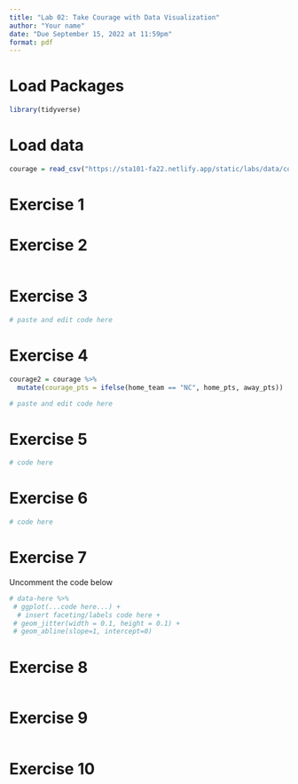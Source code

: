 ```yaml
---
title: "Lab 02: Take Courage with Data Visualization"
author: "Your name"
date: "Due September 15, 2022 at 11:59pm"
format: pdf
---
```


# Load Packages

```r
library(tidyverse)
``` 

# Load data

```r
courage = read_csv("https://sta101-fa22.netlify.app/static/labs/data/courage.csv")
```


# Exercise 1


# Exercise 2

```r

```

# Exercise 3

```r
# paste and edit code here
```

# Exercise 4 

```r
courage2 = courage %>%
  mutate(courage_pts = ifelse(home_team == "NC", home_pts, away_pts))

# paste and edit code here
```

# Exercise 5

```r
# code here
```

# Exercise 6

```r
# code here
```


# Exercise 7

Uncomment the code below 

```r
# data-here %>%
 # ggplot(...code here...) + 
  # insert faceting/labels code here +
 # geom_jitter(width = 0.1, height = 0.1) +
 # geom_abline(slope=1, intercept=0)
```


# Exercise 8

```r

```


# Exercise 9

```r

```


# Exercise 10


